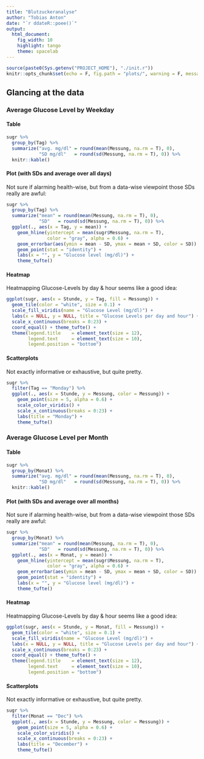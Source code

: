 ```yaml
---
title: "Blutzuckeranalyse"
author: "Tobias Anton"
date: "`r ddateR::poee()`"
output: 
  html_document: 
    fig_width: 10
    highlight: tango
    theme: spacelab
---
```


```r
source(paste0(Sys.getenv("PROJECT_HOME"), "./init.r"))
knitr::opts_chunk$set(echo = F, fig.path = "plots/", warning = F, message = F)
```

## Glancing at the data

### Average Glucose Level by Weekday

#### Table

```r
sugr %>% 
  group_by(Tag) %>% 
  summarize("avg. mg/dl" = round(mean(Messung, na.rm = T), 0),
            "SD mg/dl"   = round(sd(Messung, na.rm = T), 0)) %>% 
  knitr::kable()
```

#### Plot (with SDs and average over all days)

Not sure if alarming health-wise, but from a data-wise viewpoint those SDs really are awful:

```r
sugr %>% 
  group_by(Tag) %>% 
  summarize("mean" = round(mean(Messung, na.rm = T), 0),
            "SD"   = round(sd(Messung, na.rm = T), 0)) %>% 
  ggplot(., aes(x = Tag, y = mean)) +
    geom_hline(yintercept = mean(sugr$Messung, na.rm = T),
               color = "gray", alpha = 0.6) +
    geom_errorbar(aes(ymin = mean - SD, ymax = mean + SD, color = SD)) +
    geom_point(stat = "identity") +
    labs(x = "", y = "Glucose level (mg/dl)") +
    theme_tufte()
```

#### Heatmap

Heatmapping Glucose-Levels by day & hour seems like a good idea:

```r
ggplot(sugr, aes(x = Stunde, y = Tag, fill = Messung)) +
  geom_tile(color = "white", size = 0.1) +
  scale_fill_viridis(name = "Glucose Level (mg/dl)") +
  labs(x = NULL, y = NULL, title = "Glucose Levels per day and hour") +
  scale_x_continuous(breaks = 0:23) +
  coord_equal() + theme_tufte() +
  theme(legend.title    = element_text(size = 12),
        legend.text     = element_text(size = 10),
        legend.position = "bottom")
```

#### Scatterplots

Not exactly informative or exhaustive, but quite pretty.

```r
sugr %>% 
  filter(Tag == "Monday") %>% 
  ggplot(., aes(x = Stunde, y = Messung, color = Messung)) +
    geom_point(size = 5, alpha = 0.6) +
    scale_color_viridis() +
    scale_x_continuous(breaks = 0:23) +
    labs(title = "Monday") +
    theme_tufte()
```


### Average Glucose Level per Month

#### Table

```r
sugr %>% 
  group_by(Monat) %>% 
  summarize("avg. mg/dl" = round(mean(Messung, na.rm = T), 0),
            "SD mg/dl"   = round(sd(Messung, na.rm = T), 0)) %>% 
  knitr::kable()
```

#### Plot (with SDs and average over all months)

Not sure if alarming health-wise, but from a data-wise viewpoint those SDs really are awful:

```r
sugr %>% 
  group_by(Monat) %>% 
  summarize("mean" = round(mean(Messung, na.rm = T), 0),
            "SD"   = round(sd(Messung, na.rm = T), 0)) %>% 
  ggplot(., aes(x = Monat, y = mean)) +
    geom_hline(yintercept = mean(sugr$Messung, na.rm = T),
               color = "gray", alpha = 0.6) +
    geom_errorbar(aes(ymin = mean - SD, ymax = mean + SD, color = SD)) +
    geom_point(stat = "identity") +
    labs(x = "", y = "Glucose level (mg/dl)") +
    theme_tufte()
```

#### Heatmap

Heatmapping Glucose-Levels by day & hour seems like a good idea:

```r
ggplot(sugr, aes(x = Stunde, y = Monat, fill = Messung)) +
  geom_tile(color = "white", size = 0.1) +
  scale_fill_viridis(name = "Glucose Level (mg/dl)") +
  labs(x = NULL, y = NULL, title = "Glucose Levels per day and hour") +
  scale_x_continuous(breaks = 0:23) +
  coord_equal() + theme_tufte() +
  theme(legend.title    = element_text(size = 12),
        legend.text     = element_text(size = 10),
        legend.position = "bottom")
```

#### Scatterplots

Not exactly informative or exhaustive, but quite pretty.

```r
sugr %>% 
  filter(Monat == "Dec") %>% 
  ggplot(., aes(x = Stunde, y = Messung, color = Messung)) +
    geom_point(size = 5, alpha = 0.6) +
    scale_color_viridis() +
    scale_x_continuous(breaks = 0:23) +
    labs(title = "December") +
    theme_tufte()
```